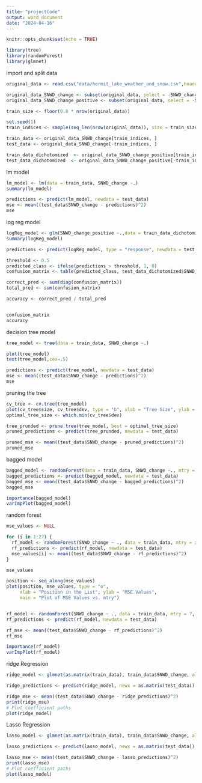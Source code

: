```yaml
---
title: "projectCode"
output: word_document
date: "2024-04-16"
---
```


```r
knitr::opts_chunk$set(echo = TRUE)
```

```r
library(tree)
library(randomForest)
library(glmnet)
```



import and split data
```r
original_data <- read.csv("data/hermit_lake_weather_and_snow.csv",header=T)

original_data_SNWD_change <- subset(original_data, select = -SNWD_change_positive)
original_data_SNWD_change_positive <- subset(original_data, select = -SNWD_change)

train_size <- floor(0.8 * nrow(original_data))

set.seed(1)
train_indices <- sample(seq_len(nrow(original_data)), size = train_size, replace = FALSE)

train_data <- original_data_SNWD_change[train_indices, ]
test_data <- original_data_SNWD_change[-train_indices, ]

train_data_dichotomized  <- original_data_SNWD_change_positive[train_indices, ]
test_data_dichotomized  <- original_data_SNWD_change_positive[-train_indices, ]


```


lm model
```r
lm_model <- lm(data = train_data, SNWD_change ~.)
summary(lm_model)

predictions <- predict(lm_model, newdata = test_data)
mse <- mean((test_data$SNWD_change - predictions)^2)
mse
```


log reg model
```r
logReg_model <- glm(SNWD_change_positive ~.,data = train_data_dichotomized, family = 'binomial',)
summary(logReg_model)

predictions <- predict(logReg_model, type = "response", newdata = test_data_dichotomized)

threshold <- 0.5
predicted_class <- ifelse(predictions > threshold, 1, 0)
confusion_matrix <- table(predicted_class, test_data_dichotomized$SNWD_change_positive)

correct_pred <- sum(diag(confusion_matrix))
total_pred <- sum(confusion_matrix)

accuracy <- correct_pred / total_pred


confusion_matrix
accuracy
```

decision tree model
```r
tree_model <- tree(data = train_data, SNWD_change ~.)

plot(tree_model)
text(tree_model,cex=.5)

predictions <- predict(tree_model, newdata = test_data)
mse <- mean((test_data$SNWD_change - predictions)^2)
mse
```
pruning the tree
```r
cv_tree <- cv.tree(tree_model)
plot(cv_tree$size, cv_tree$dev, type = "b", xlab = "Tree Size", ylab = "CV Deviance")
optimal_tree_size <- which.min(cv_tree$dev)

tree_prunded <- prune.tree(tree_model, best = optimal_tree_size)
pruned_predictions <- predict(tree_prunded, newdata = test_data)

pruned_mse <- mean((test_data$SNWD_change - pruned_predictions)^2)
pruned_mse
```

bagged model
```r
bagged_model <- randomForest(data = train_data, SNWD_change ~., mtry = 27, ntree = 1000, importance = T)
bagged_predictions <- predict(bagged_model, newdata = test_data)
bagged_mse <- mean((test_data$SNWD_change - bagged_predictions)^2)
bagged_mse

importance(bagged_model)
varImpPlot(bagged_model)
```

random forest
```r
mse_values <- NULL

for (i in 1:27) {
  rf_model <- randomForest(SNWD_change ~ ., data = train_data, mtry = i, ntree = 500)
  rf_predictions <- predict(rf_model, newdata = test_data)
  mse_values[i] <- mean((test_data$SNWD_change - rf_predictions)^2)
}

mse_values

position <- seq_along(mse_values)
plot(position, mse_values, type = "o", 
     xlab = "Position in the List", ylab = "MSE Values", 
     main = "Plot of MSE Values vs. mtry")


rf_model <- randomForest(SNWD_change ~ ., data = train_data, mtry = 7, ntree = 1000, importance = T)
rf_predictions <- predict(rf_model, newdata = test_data)

rf_mse <- mean((test_data$SNWD_change - rf_predictions)^2)
rf_mse

importance(rf_model)
varImpPlot(rf_model)
```

ridge Regression
```r

ridge_model <- glmnet(as.matrix(train_data), train_data$SNWD_change, alpha = 0)  # alpha = 0 for ridge

ridge_predictions <- predict(ridge_model, newx = as.matrix(test_data))

ridge_mse <- mean((test_data$SNWD_change - ridge_predictions)^2)
print(ridge_mse)
# Plot coefficient paths
plot(ridge_model)

```

Lasso Regression
```r
lasso_model <- glmnet(as.matrix(train_data), train_data$SNWD_change, alpha = 1)  # alpha = 1 for Lasso

lasso_predictions <- predict(lasso_model, newx = as.matrix(test_data))

lasso_mse <- mean((test_data$SNWD_change - lasso_predictions)^2)
print(lasso_mse)
# Plot coefficient paths
plot(lasso_model)
```
